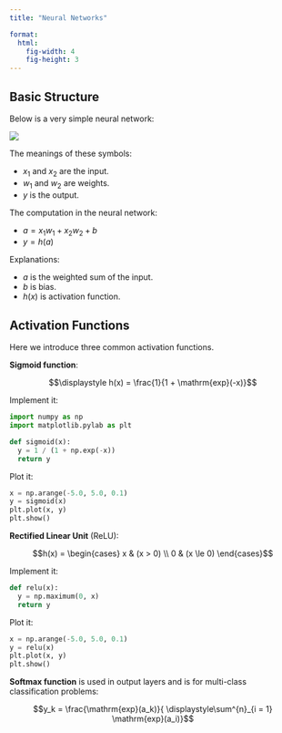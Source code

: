 ```yaml
---
title: "Neural Networks"

format: 
  html:
    fig-width: 4
    fig-height: 3
---
```



## Basic Structure

Below is a very simple neural network:

![](assets/neural-networks/perceptron.png)

The meanings of these symbols:

- $x_1$ and $x_2$ are the input.
- $w_1$ and $w_2$ are weights.
- $y$ is the output.

The computation in the neural network:

- $a = x_1 w_1 + x_2 w_2 + b$
- $y = h(a)$

Explanations:

- $a$ is the weighted sum of the input.
- $b$ is bias.
- $h(x)$ is activation function.


## Activation Functions

Here we introduce three common activation functions.

**Sigmoid function**:

$$\displaystyle h(x) = \frac{1}{1 + \mathrm{exp}(-x)}$$

Implement it:

```python
import numpy as np
import matplotlib.pylab as plt
```

```python
def sigmoid(x):
  y = 1 / (1 + np.exp(-x))
  return y
```

Plot it:

```python
x = np.arange(-5.0, 5.0, 0.1)
y = sigmoid(x)
plt.plot(x, y)
plt.show()
```

**Rectified Linear Unit** (ReLU):

$$h(x) =
\begin{cases}
  x & (x > 0) \\
  0 & (x \le 0)
\end{cases}$$

Implement it:

```python
def relu(x):
  y = np.maximum(0, x)
  return y
```

Plot it:

```python
x = np.arange(-5.0, 5.0, 0.1)
y = relu(x)
plt.plot(x, y)
plt.show()
```

**Softmax function** is used in output layers and is
for multi-class classification problems:

$$y_k = \frac{\mathrm{exp}(a_k)}{
\displaystyle\sum^{n}_{i = 1} \mathrm{exp}(a_i)}$$
